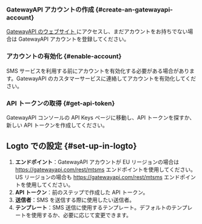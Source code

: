 ### GatewayAPI アカウントの作成 \{#create-an-gatewayapi-account}

[ GatewayAPI のウェブサイト ](https://www.gatewayapi.com/) にアクセスし、まだアカウントをお持ちでない場合は GatewayAPI アカウントを登録してください。

### アカウントの有効化 \{#enable-account}

SMS サービスを利用する前にアカウントを有効化する必要がある場合があります。GatewayAPI のカスタマーサービスに連絡してアカウントを有効化してください。

### API トークンの取得 \{#get-api-token}

GatewayAPI コンソールの API Keys ページに移動し、API トークンを探すか、新しい API トークンを作成してください。

## Logto での設定 \{#set-up-in-logto}

1. **エンドポイント**：GatewayAPI アカウントが EU リージョンの場合は https://gatewayapi.com/rest/mtsms エンドポイントを使用してください。US リージョンの場合も https://gatewayapi.com/rest/mtsms エンドポイントを使用してください。
2. **API トークン**：前のステップで作成した API トークン。
3. **送信者**：SMS を送信する際に使用したい送信者。
4. **テンプレート**：SMS 送信に使用するテンプレート。デフォルトのテンプレートを使用するか、必要に応じて変更できます。
